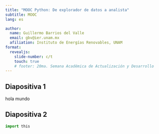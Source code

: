 ```yaml
---
title: "MOOC Python: De explorador de datos a analista"
subtitle: MOOC
lang: es

author:
  name: Guillermo Barrios del Valle
  email: gbv@ier.unam.mx
  afiliation: Instituto de Energías Renovables, UNAM
format: 
  revealjs:
    slide-number: c/t  
    touch: true
    # footer: 20ma. Semana Académica de Actualización y Desarrollo
---
```


## Diapositiva 1  

hola mundo

## Diapositiva 2
```python
import this
```


